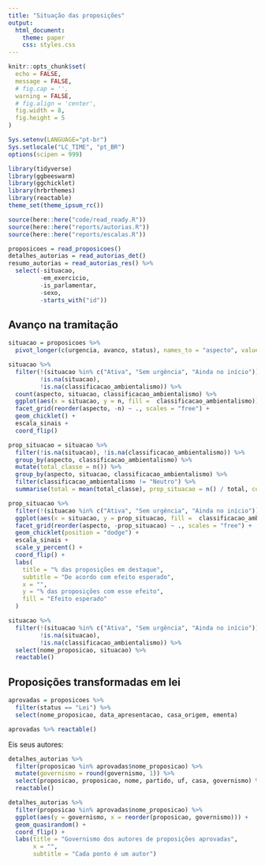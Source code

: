 ```yaml
---
title: "Situação das proposições"
output:
  html_document:
    theme: paper
    css: styles.css
---
```


```r
knitr::opts_chunk$set(
  echo = FALSE,
  message = FALSE,
  # fig.cap = '',
  warning = FALSE,
  # fig.align = 'center',
  fig.width = 8,
  fig.height = 5
)

Sys.setenv(LANGUAGE="pt-br")
Sys.setlocale("LC_TIME", "pt_BR")
options(scipen = 999)
```

```r
library(tidyverse)
library(ggbeeswarm)
library(ggchicklet)
library(hrbrthemes)
library(reactable)
theme_set(theme_ipsum_rc())

source(here::here("code/read_ready.R"))
source(here::here("reports/autorias.R"))
source(here::here("reports/escalas.R"))
```

```r
proposicoes = read_proposicoes()
detalhes_autorias = read_autorias_det()
resumo_autorias = read_autorias_res() %>%  
  select(-situacao,
         -em_exercicio,
         -is_parlamentar,
         -sexo,
         -starts_with("id"))
```

## Avanço na tramitação

```r
situacao = proposicoes %>% 
  pivot_longer(c(urgencia, avanco, status), names_to = "aspecto", values_to = "situacao") 
```


```r
situacao %>% 
  filter(!(situacao %in% c("Ativa", "Sem urgência", "Ainda no início")), 
         !is.na(situacao), 
         !is.na(classificacao_ambientalismo)) %>% 
  count(aspecto, situacao, classificacao_ambientalismo) %>% 
  ggplot(aes(x = situacao, y = n, fill =  classificacao_ambientalismo)) + 
  facet_grid(reorder(aspecto, -n) ~ ., scales = "free") + 
  geom_chicklet() + 
  escala_sinais + 
  coord_flip()
```


```r
prop_situacao = situacao %>% 
  filter(!is.na(situacao), !is.na(classificacao_ambientalismo)) %>% 
  group_by(aspecto, classificacao_ambientalismo) %>% 
  mutate(total_classe = n()) %>% 
  group_by(aspecto, situacao, classificacao_ambientalismo) %>% 
  filter(classificacao_ambientalismo != "Neutro") %>% 
  summarise(total = mean(total_classe), prop_situacao = n() / total, count_situacao = n())

prop_situacao %>% 
  filter(!(situacao %in% c("Ativa", "Sem urgência", "Ainda no início"))) %>% 
  ggplot(aes(x = situacao, y = prop_situacao, fill =  classificacao_ambientalismo)) + 
  facet_grid(reorder(aspecto, -prop_situacao) ~ ., scales = "free") + 
  geom_chicklet(position = "dodge") + 
  escala_sinais + 
  scale_y_percent() + 
  coord_flip() + 
  labs(
    title = "% das proposições em destaque", 
    subtitle = "De acordo com efeito esperado", 
    x = "", 
    y = "% das proposições com esse efeito", 
    fill = "Efeito esperado"
  )
```

```r
situacao %>% 
  filter(!(situacao %in% c("Ativa", "Sem urgência", "Ainda no início")), 
         !is.na(situacao), 
         !is.na(classificacao_ambientalismo)) %>% 
  select(nome_proposicao, situacao) %>% 
  reactable()
```


## Proposições transformadas em lei

```r
aprovadas = proposicoes %>%
  filter(status == "Lei") %>%
  select(nome_proposicao, data_apresentacao, casa_origem, ementa)

aprovadas %>% reactable()
```

Eis seus autores:

```r
detalhes_autorias %>% 
  filter(proposicao %in% aprovadas$nome_proposicao) %>% 
  mutate(governismo = round(governismo, 1)) %>% 
  select(proposicao, proposicao, nome, partido, uf, casa, governismo) %>%
  reactable()
```

```r
detalhes_autorias %>%
  filter(proposicao %in% aprovadas$nome_proposicao) %>%
  ggplot(aes(y = governismo, x = reorder(proposicao, governismo))) +
  geom_quasirandom() + 
  coord_flip() + 
  labs(title = "Governismo dos autores de proposições aprovadas", 
       x = "", 
       subtitle = "Cada ponto é um autor")
```
